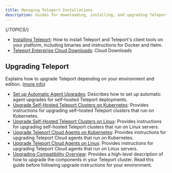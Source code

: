 ```yaml
---
title: Managing Teleport Installations
description: Guides for downloading, installing, and upgrading Teleport.
---
```


{/*TOPICS*/}

- [Installing Teleport](download-install/installation.mdx): How to install Teleport and Teleport's client tools on your platform, including binaries and instructions for Docker and Helm.
- [Teleport Enterprise Cloud Downloads](download-install/cloud-downloads.mdx): Cloud Downloads

## Upgrading Teleport

Explains how to upgrade Teleport depending on your environment and edition. ([more info](download-install/upgrading.mdx))

- [Set up Automatic Agent Upgrades](download-install/upgrading/self-hosted-automatic-agent-updates.mdx): Describes how to set up automatic agent upgrades for self-hosted Teleport deployments.
- [Upgrade Self-Hosted Teleport Clusters on Kubernetes](download-install/upgrading/self-hosted-kubernetes.mdx): Provides instructions for upgrading self-hosted Teleport clusters that run on Kubernetes.
- [Upgrade Self-Hosted Teleport Clusters on Linux](download-install/upgrading/self-hosted-linux.mdx): Provides instructions for upgrading self-hosted Teleport clusters that run on Linux servers.
- [Upgrade Teleport Cloud Agents on Kubernetes](download-install/upgrading/cloud-kubernetes.mdx): Provides instructions for upgrading Teleport Cloud agents that run on Kubernetes.
- [Upgrade Teleport Cloud Agents on Linux](download-install/upgrading/cloud-linux.mdx): Provides instructions for upgrading Teleport Cloud agents that run on Linux servers.
- [Upgrading Compatibility Overview](download-install/upgrading/overview.mdx): Provides a high-level description of how to upgrade the components in your Teleport cluster. Read this guide before following upgrade instructions for your environment.
